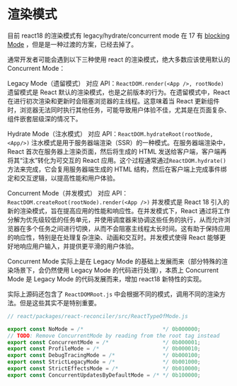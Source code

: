# 渲染模式

目前 react18 的渲染模式有 legacy/hydrate/concurrent mode
在 17 有 [blocking Mode](https://17.reactjs.org/docs/concurrent-mode-adoption.html#feature-comparison) ，但是是一种过渡的方案，已经去掉了。

通常开发者可能会遇到以下三种使用 react 的渲染模式，绝大多数应该使用默认的 Concurrent Mode：

Legacy Mode（遗留模式）
对应 API：`ReactDOM.render(<App />, rootNode)`
遗留模式是 React 默认的渲染模式，也是之前版本的行为。在遗留模式中，React 在进行初次渲染和更新时会阻塞浏览器的主线程。这意味着当 React 更新组件时，浏览器无法同时执行其他任务，可能导致用户体验不佳，尤其是在页面复杂、组件嵌套层级深的情况下。

Hydrate Mode（注水模式）
对应 API：`ReactDOM.hydrateRoot(rootNode, <App/>)`
注水模式是用于服务器端渲染（SSR）的一种模式。在服务器端渲染中，React 首次在服务器上渲染页面，然后将生成的 HTML 发送给客户端，客户端再将其“注水”转化为可交互的 React 应用。这个过程通常通过`ReactDOM.hydrate()`方法来完成，它会复用服务器端生成的 HTML 结构，然后在客户端上完成事件绑定和交互逻辑，以提高性能和用户体验。

Concurrent Mode（并发模式）
对应 API：`ReactDOM.createRoot(rootNode).render(<App />)`
并发模式是 React 18 引入的新的渲染模式，旨在提高应用的性能和响应性。在并发模式下，React 通过将工作分解为优先级较低的任务单元，并使用调度器来协调这些任务的执行，从而允许浏览器在多个任务之间进行切换，从而不会阻塞主线程太长时间。这有助于保持应用的响应性，特别是在处理复杂渲染、动画和交互时。并发模式使得 React 能够更好地响应用户输入，并提供更平滑的用户体验。

Concurrent Mode 实际上是在 Legacy Mode 的基础上发展而来（部分特殊的渲染场景下，会仍然使用 Legacy Mode 的代码进行处理），本质上 Concurrent Mode 是 Legacy Mode 的代码发展而来，增加 react18 新特性的实现。

实际上源码还包含了 `ReactDOMRoot.js` 中会根据不同的模式，调用不同的渲染方法。但是这些其实不是特别重要。

``` js
// react/packages/react-reconciler/src/ReactTypeOfMode.js

export const NoMode = /*                         */ 0b000000;
// TODO: Remove ConcurrentMode by reading from the root tag instead
export const ConcurrentMode = /*                 */ 0b000001;
export const ProfileMode = /*                    */ 0b000010;
export const DebugTracingMode = /*               */ 0b000100;
export const StrictLegacyMode = /*               */ 0b001000;
export const StrictEffectsMode = /*              */ 0b010000;
export const ConcurrentUpdatesByDefaultMode = /* */ 0b100000;
```
